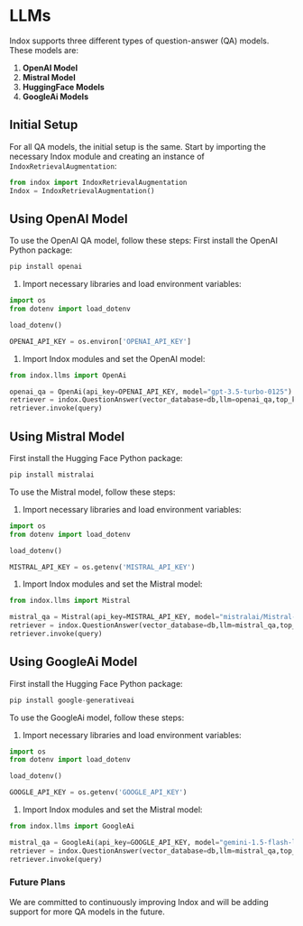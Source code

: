 # LLMs


Indox supports three different types of question-answer (QA) models.
These models are:

1.  **OpenAI Model**
2.  **Mistral Model**
3.  **HuggingFace Models**
3.  **GoogleAi Models**


## Initial Setup

For all QA models, the initial setup is the same. Start by importing the
necessary Indox module and creating an instance of
`IndoxRetrievalAugmentation`:

``` python
from indox import IndoxRetrievalAugmentation
Indox = IndoxRetrievalAugmentation()
```

## Using OpenAI Model

To use the OpenAI QA model, follow these steps:
First install the OpenAI Python package:
```python
pip install openai
```

1.  Import necessary libraries and load environment variables:

``` python
import os
from dotenv import load_dotenv

load_dotenv()

OPENAI_API_KEY = os.environ['OPENAI_API_KEY']
```

1.  Import Indox modules and set the OpenAI model:

``` python
from indox.llms import OpenAi

openai_qa = OpenAi(api_key=OPENAI_API_KEY, model="gpt-3.5-turbo-0125")
retriever = indox.QuestionAnswer(vector_database=db,llm=openai_qa,top_k=5)
retriever.invoke(query)
```

## Using Mistral Model

First install the Hugging Face Python package:
```python
pip install mistralai
```

To use the Mistral model, follow these steps:

1.  Import necessary libraries and load environment variables:

``` python
import os
from dotenv import load_dotenv

load_dotenv()

MISTRAL_API_KEY = os.getenv('MISTRAL_API_KEY')
```

1.  Import Indox modules and set the Mistral model:

``` python
from indox.llms import Mistral

mistral_qa = Mistral(api_key=MISTRAL_API_KEY, model="mistralai/Mistral-7B-Instruct-v0.2")
retriever = indox.QuestionAnswer(vector_database=db,llm=mistral_qa,top_k=5)
retriever.invoke(query)
```

## Using GoogleAi Model

First install the Hugging Face Python package:
```python
pip install google-generativeai
```

To use the GoogleAi model, follow these steps:

1.  Import necessary libraries and load environment variables:

``` python
import os
from dotenv import load_dotenv

load_dotenv()

GOOGLE_API_KEY = os.getenv('GOOGLE_API_KEY')
```

1.  Import Indox modules and set the Mistral model:

``` python
from indox.llms import GoogleAi

mistral_qa = GoogleAi(api_key=GOOGLE_API_KEY, model="gemini-1.5-flash-latest")
retriever = indox.QuestionAnswer(vector_database=db,llm=mistral_qa,top_k=5)
retriever.invoke(query)
```

### Future Plans

We are committed to continuously improving Indox and will be adding
support for more QA models in the future.
